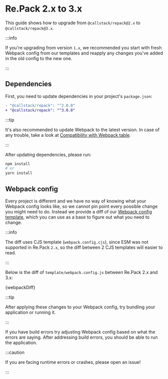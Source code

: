 # Re.Pack 2.x to 3.x

This guide shows how to upgrade from `@callstack/repack@2.x` to `@callstack/repack@3.x`.

:::info

If you're upgrading from version `1.x`, we recommended you start with fresh Webpack config from our templates and reapply any changes you've added in the old config to the new one.

:::

## Dependencies

First, you need to update dependencies in your project's `package.json`:

```diff
- "@callstack/repack": "^2.0.0"
+ "@callstack/repack": "^3.0.0"
```

:::tip

It's also recommended to update Webpack to the latest version. In case of any trouble, take a look at [Compatibility with Webpack table](/docs/getting-started#compatibility-with-webpack).

:::

After updating dependencies, please run:

```bash
npm install
# or
yarn install
```

## Webpack config

Every project is different and we have no way of knowing what your Webpack config looks like, so we cannot
pin point every possible change you might need to do. Instead we provide a diff of our
[Webpack config template](https://github.com/callstack/repack/blob/main/templates/webpack.config.cjs),
which you can use as a base to figure out what you need to change.

:::info

The diff uses CJS template (`webpack.config.cjs`), since ESM was not supported in Re.Pack `2.x`,
so the diff between 2 CJS templates will easier to read.

:::

Below is the diff of `template/webpack.config.js` between Re.Pack 2.x and 3.x:


<CodeBlock language="diff">{webpackDiff}</CodeBlock>

:::tip

After applying these changes to your Webpack config, try bundling your application or running it.

:::

If you have build errors try adjusting Webpack config based on what the errors are saying. After addressing build errors, you should be able to run the application.

:::caution

If you are facing runtime errors or crashes, please open an issue!

:::



